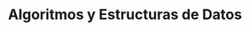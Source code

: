 ---
title: "Algoritmos y Estructuras de Datos"
description: "Un proyecto que implementa algoritmos y estructuras de datos para resolver problemas en programación."
url: "https://github.com/SergioGaray/ProyectoBD1"
techStack: ["Java", "C++", "Python"]
tags: ["Algoritmos", "Estructuras de Datos", "Programación"]
image: "/images/triangleneon.svg"
slug: "algoritmos-y-datos"
---